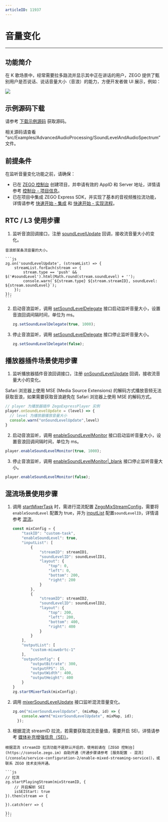 ```yaml
---
articleID: 11937
---
```

# 音量变化

- - -

## 功能简介

在 K 歌场景中，经常需要拉多路流并显示其中正在讲话的用户，ZEGO 提供了甄别用户是否说话、说话音量大小（音浪）的能力，方便开发者做 UI 展示，例如：

<Frame width="512" height="auto" caption=""><img src="https://storage.zego.im/sdk-doc/Pics/Android/ZegoLiveRoom/SoundLevel.png" /></Frame>

## 示例源码下载

请参考 [下载示例源码](!DownloadDemo/DownloadDemo) 获取源码。

相关源码请查看 “src/Examples/AdvancedAudioProcessing/SoundLevelAndAudioSpectrum” 文件。

## 前提条件

在监听音量变化功能之前，请确保：

- 已在 [ZEGO 控制台](https://console.zego.im) 创建项目，并申请有效的 AppID 和 Server 地址，详情请参考 [控制台 - 项目信息](/console/project-info)。
- 已在项目中集成 ZEGO Express SDK，并实现了基本的音视频推拉流功能，详情请参考 [快速开始 - 集成](!ExpressVideoSDK-Integration/SDK_Integration) 和 [快速开始 - 实现流程](!ExpressVideoSDK-Integration/Solution_Implementation)。


## RTC / L3 使用步骤

1. 监听音浪回调接口，注册 [soundLevelUpdate](@soundLevelUpdate) 回调，接收流音量大小的变化。

<Note title="说明">


    音浪即某条流音量的大小。 
    
</Note>



    ```js
    zg.on('soundLevelUpdate', (streamList) => {
        streamList.forEach(stream => {
            stream.type == 'push' && $('#soundLevel').html(Math.round(stream.soundLevel) + '');
            console.warn(`${stream.type} ${stream.streamID}, soundLevel: ${stream.soundLevel}`);
        });
    });
    ```


2. 启动音浪监听，调用 [setSoundLevelDelegate](@setSoundLevelDelegate) 接口启动监听音量大小，设置音浪回调间隔时间，单位为 ms。

    ```javascript
    zg.setSoundLevelDelegate(true, 1000);
    ```

3. 停止音浪监听，调用 [setSoundLevelDelegate](@setSoundLevelDelegate) 接口停止监听音量大小。

    ```javascript
    zg.setSoundLevelDelegate(false);
    ```
    
## 播放器插件场景使用步骤

1. 监听播放器插件音浪回调接口，注册 [onSoundLevelUpdate](@onSoundLevelUpdate) 回调，接收流音量大小的变化。

<Warning title="注意">

Safari 浏览器上使用 MSE (Media Source Extensions) 的解码方式播放音频无法获取音浪，如果需要获取音浪避免在 Safari 浏览器上使用 MSE 的解码方式。 

</Warning>

```js
// player 为播放器插件 ZegoExpressPlayer 实例
player.onSoundLevelUpdate = (level) => {
  // level 为播放器播放音量大小
  console.warn("onSoundLevelUpdate",level)
}
```

2. 启动音浪监听，调用 [enableSoundLevelMonitor](@enableSoundLevelMonitor) 接口启动监听音量大小，设置音浪回调间隔时间，单位为 ms。

```js
player.enableSoundLevelMonitor(true, 1000);
```

3. 停止音浪监听，调用 [enableSoundLevelMonitor|_blank](@enableSoundLevelMonitor) 接口停止监听音量大小。

```js
player.enableSoundLevelMonitor(false);
```

## 混流场景使用步骤

1. 调用 [startMixerTask](@startMixerTask) 时，需进行混流配置 [ZegoMixStreamConfig](@-ZegoMixStreamConfig)，需要将 `enableSoundLevel` 配置为 true，并为 [inputList](@inputList) 配置`soundLevelID`，详情请参考 [混流](!Other_Functions/Mixer)。
    ```js
    const mixConfig = {
        "taskID": "custom-task",
        "enableSoundLevel": true,
        "inputList": [
            {
                "streamID": streamID1,
                "soundLevelID": soundLevelID1,
                "layout": {
                    "top": 0,
                    "left": 0,
                    "bottom": 200,
                    "right": 200
                }
            },
            {
                "streamID": streamID2,
                "soundLevelID": soundLevelID2,
                "layout": {
                    "top": 200,
                    "left": 200,
                    "bottom": 400,
                    "right": 400
                }
            }
        ],
        "outputList": [
            "custom-mixwebrtc-1"
        ],
        "outputConfig": {
            "outputBitrate": 300,
            "outputFPS": 15,
            "outputWidth": 400,
            "outputHeight": 400
        }
    }
    zg.startMixerTask(mixConfig);
    ```
2. 调用 [mixerSoundLevelUpdate](@mixerSoundLevelUpdate) 接口监听混流音量变化。
    ```js
    zg.on("mixerSoundLevelUpdate", (mixMap, id) => {
        console.warn("mixerSoundLevelUpdate", mixMap, id);
      });
    ```
3. 根据混流 streamID 拉流，若需要获取混流音量值，需要开启 SEI，详情请参考 [媒体补充增强信息（SEI）](!Other_Functions/SEI)。

<Warning title="注意">

    根据混流 streamID 拉流功能不是默认开启的，使用前请在 [ZEGO 控制台](https://console.zego.im) 自助开通（开通步骤请参考 [服务配置 - 混流](/console/service-configuration-2/enable-mixed-streaming-service)），或联系 ZEGO 技术支持开通。
    
</Warning>



    ```js
    // 拉流
    zg.startPlayingStream(mixStreamID, {
        // 开启解析 SEI
        isSEIStart: true 
    }).then(stream => {

    }).catch(err => {

    });
    ```

